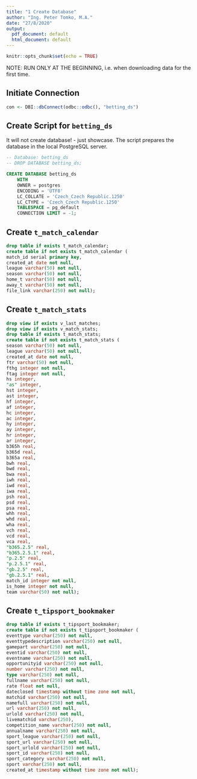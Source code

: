 ```yaml
---
title: "1 Create Database"
author: "Ing. Peter Tomko, M.A."
date: "27/8/2020"
output:
  pdf_document: default
  html_document: default
---
```


```r
knitr::opts_chunk$set(echo = TRUE)
```

NOTE: RUN ONLY AT THE BEGINNING, i.e. when downloading data for the first time.

## Initiate Connection

```r
con <- DBI::dbConnect(odbc::odbc(), "betting_ds")
```

## Create Script for `betting_ds`

It will not create database! - just showcase. The script prepares the database in the local PostgreSQL server.

```sql
-- Database: betting_ds
-- DROP DATABASE betting_ds;

CREATE DATABASE betting_ds
    WITH 
    OWNER = postgres
    ENCODING = 'UTF8'
    LC_COLLATE = 'Czech_Czech Republic.1250'
    LC_CTYPE = 'Czech_Czech Republic.1250'
    TABLESPACE = pg_default
    CONNECTION LIMIT = -1;
```

## Create `t_match_calendar`
```sql
drop table if exists t_match_calendar;
create table if not exists t_match_calendar (
match_id serial primary key,
created_at date not null,
league varchar(50) not null,
season varchar(50) not null,
home_t varchar(50) not null,
away_t varchar(50) not null,
file_link varchar(250) not null);
```

## Create `t_match_stats`
```sql
drop view if exists v_last_matches;
drop view if exists v_match_stats;
drop table if exists t_match_stats;
create table if not exists t_match_stats (
season varchar(50) not null,
league varchar(50) not null,
created_at date not null,
ftr varchar(50) not null,
fthg integer not null,
ftag integer not null,
hs integer,
"as" integer, 
hst integer,
ast integer,
hf integer,
af integer,
hc integer,
ac integer,
hy integer,
ay integer,
hr integer, 
ar integer,
b365h real,      
b365d real,
b365a real,
bwh real, 
bwd real, 
bwa real,
iwh real, 
iwd real, 
iwa real, 
psh real, 
psd real, 
psa real, 
whh real,
whd real,
wha real,
vch real,
vcd real,
vca real,
"b365.2.5" real,
"b365.2.5.1" real,
"p.2.5" real,
"p.2.5.1" real,
"gb.2.5" real,
"gb.2.5.1" real,
match_id integer not null,
is_home integer not null,
team varchar(50) not null);
```

## Create `t_tipsport_bookmaker`
```sql
drop table if exists t_tipsport_bookmaker;
create table if not exists t_tipsport_bookmaker (
eventtype varchar(250) not null,
eventtypedescription varchar(250) not null,
gamepart varchar(250) not null,
eventid varchar(250) not null,
eventname varchar(250) not null,
opportunityid varchar(250) not null,
number varchar(250) not null,
type varchar(250) not null,
fullname varchar(250) not null,
rate float not null,
dateclosed timestamp without time zone not null,
matchid varchar(250) not null,
namefull varchar(250) not null,
url varchar(250) not null,
urlold varchar(250) not null,
livematchid varchar(250),
competition_name varchar(250) not null,
annualname varchar(250) not null,
sport_league varchar(250) not null,
sport_url varchar(250) not null,
sport_urlold varchar(250) not null,
sport_id varchar(250) not null,
sport_category varchar(250) not null,
sport varchar(250) not null,
created_at timestamp without time zone not null);
```